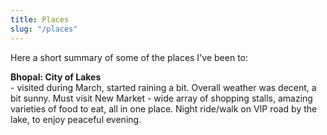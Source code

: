 ```yaml
---
title: Places
slug: "/places"
---
```


Here a short summary of some of the places I've been to:

**Bhopal: City of Lakes** <br/> - visited during March, started raining a bit. Overall weather was decent, a bit sunny. Must visit New Market - wide array of shopping stalls, amazing varieties of food to eat, all in one place. Night ride/walk on VIP road by the lake, to enjoy peaceful evening.

